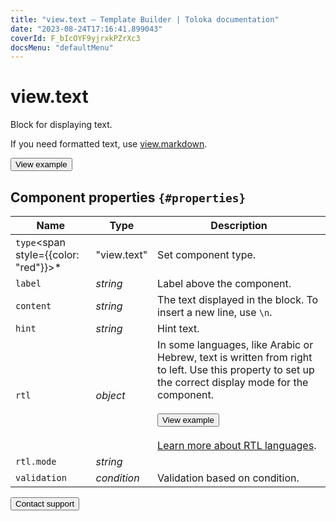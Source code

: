 ```yaml
---
title: "view.text — Template Builder | Toloka documentation"
date: "2023-08-24T17:16:41.899043"
coverId: F_bIcOYF9yjrxkPZrXc3
docsMenu: "defaultMenu"
---
```



# view.text

Block for displaying text.

If you need formatted text, use [view.markdown](/docs/template-builder/reference/view.markdown).

<Button view="defaultInverse" size="l" type="link" url="https://ya.cc/t/P8-jUlYe4Nq7KC">View example</Button>

## Component properties `{#properties}`

**Name** | **Type** | **Description**
----- | ----- | -----
`type`<span style={{color: "red"}}>\*</span> | "view.text" | Set component type.
`label` | _string_ | Label above the component.
`content` | _string_ | The text displayed in the block. To insert a new line, use `\n`.
`hint` | _string_ | Hint text.
`rtl` | _object_ | In some languages, like Arabic or Hebrew, text is written from right to left. Use this property to set up the correct display mode for the component.<br/><br/><Button view="defaultInverse" size="l" type="link" url="https://ya.cc/t/tq6fCNm_3ttFBW">View example</Button><br/><br/>[Learn more about RTL languages](https://www.w3.org/International/questions/qa-scripts).
`rtl.mode` | _string_ | <ViewTextTable1/>
`validation` | _condition_ | Validation based on condition.

<Button view="defaultInverse" size="l" type="link" url="/docs/guide/troubleshooting/support?form-source=template-builder-reference-view-text">Contact support</Button>
